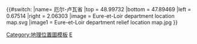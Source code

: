 {{#switch:{{{1}}}
|name= 厄尔-卢瓦省
|top = 48.99732
|bottom = 47.89469
|left = 0.67514
|right = 2.06303
|image = Eure-et-Loir department location map.svg
|image1 = Eure-et-Loir department relief location map.jpg
}}<noinclude>{{Location map/Info}}
[[Category:地理位置圖模板]]
[[Category:法国各省地理位置图模板|E]]
</noinclude>